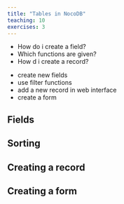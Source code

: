 ```yaml
---
title: "Tables in NocoDB"
teaching: 10
exercises: 3
---
```


:::::::::::::::::::::::::::::::::::::: questions

- How do i create a field?
- Which functions are given?
- How d i create a record?


::::::::::::::::::::::::::::::::::::::::::::::::

::::::::::::::::::::::::::::::::::::: objectives

- create new fields
- use filter functions
- add a new record in web interface
- create a form

::::::::::::::::::::::::::::::::::::::::::::::::



## Fields



## Sorting



## Creating a record



## Creating a form